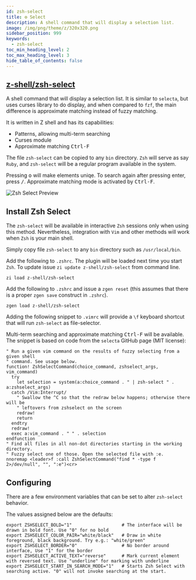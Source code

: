 ```yaml
---
id: zsh-select
title: ⚙️ Select
description: A shell command that will display a selection list.
image: /img/png/theme/z/320x320.png
sidebar_position: 999
keywords:
  - zsh-select
toc_min_heading_level: 2
toc_max_heading_level: 3
hide_table_of_contents: false
---
```


<!-- @format -->


## <i class="fa-brands fa-github"></i> [z-shell/zsh-select][]

A shell command that will display a selection list. It is similar to `selecta`, but uses curses library to do display, and when compared to `fzf`, the main difference is approximate matching instead of fuzzy matching.

It is written in Z shell and has its capabilities:

- Patterns, allowing multi-term searching
- Curses module
- Approximate matching <kbd>Ctrl-F</kbd>

The file `zsh-select` can be copied to any `bin` directory. `Zsh` will serve as say `Ruby`, and `zsh-select` will be a regular program available in the system.

Pressing <kbd>o</kbd> will make elements uniqe. To search again after pressing enter, press <kbd>/</kbd>. Approximate matching mode is activated by <kbd>Ctrl-F</kbd>.

<div className='ScreenView'>
  <Image img='/img/cast/gif/zsh/zsh-select.gif' className='ImageView' alt='Zsh Select Preview' />
</div>

## Install Zsh Select

The `zsh-select` will be available in interactive `Zsh` sessions only when using this method. Nevertheless, integration with `Vim` and other methods will work when `Zsh` is your main shell.

<Tabs>
  <TabItem value="standalone" label="Standalone" default>

Simply copy file `zsh-select` to any `bin` directory such as `/usr/local/bin`.

  </TabItem>
  <TabItem value="zi" label="Zi">

Add the following to `.zshrc`. The plugin will be loaded next time you start `Zsh`. To update issue `zi update z-shell/zsh-select` from command line.

```shell title="~/.zshrc"
zi load z-shell/zsh-select
```

  </TabItem>
  <TabItem value="zgen" label="Zgen">

Add the following to `.zshrc` and issue a `zgen reset` (this assumes that there is a proper `zgen save` construct in `.zshrc`).

```shell title="~/.zshrc"
zgen load z-shell/zsh-select
```

  </TabItem>
  <TabItem value="vim" label="Vim">

Adding the following snippet to `.vimrc` will provide a `\f` keyboard shortcut that will run `zsh-select` as file-selector.

Multi-term searching and approximate matching <kbd>Ctrl-F</kbd> will be available. The snippet is based on code from the `selecta` GitHub page (MIT license):

```vim showLineNumbers
" Run a given vim command on the results of fuzzy selecting from a given shell
" command. See usage below.
function! ZshSelectCommand(choice_command, zshselect_args, vim_command)
  try
    let selection = system(a:choice_command . " | zsh-select " . a:zshselect_args)
  catch /Vim:Interrupt/
    " Swallow the ^C so that the redraw below happens; otherwise there will be
    " leftovers from zshselect on the screen
    redraw!
    return
  endtry
  redraw!
  exec a:vim_command . " " . selection
endfunction
" Find all files in all non-dot directories starting in the working directory.
" Fuzzy select one of those. Open the selected file with :e.
nnoremap <leader>f :call ZshSelectCommand("find * -type f 2>/dev/null", "", ":e")<cr>
```

  </TabItem>
</Tabs>

## Configuring

There are a few environment variables that can be set to alter `zsh-select` behavior.

The values assigned below are the defaults:

```shell showLineNumbers
export ZSHSELECT_BOLD="1"                   # The interface will be drawn in bold font. Use "0" for no bold
export ZSHSELECT_COLOR_PAIR="white/black"   # Draw in white foreground, black background. Try e.g.: "white/green"
export ZSHSELECT_BORDER="0"                 # No border around interface, Use "1" for the border
export ZSHSELECT_ACTIVE_TEXT="reverse"      # Mark current element with reversed text. Use "underline" for marking with underline
export ZSHSELECT_START_IN_SEARCH_MODE="1"   # Starts Zsh Select with searching active. "0" will not invoke searching at the start.
```

<!-- end-of-file -->
<!-- links -->

[z-shell/zsh-select]: https://github.com/z-shell/zsh-select
